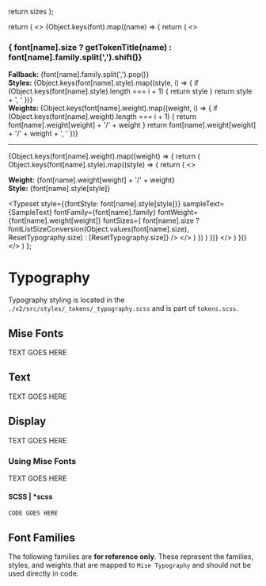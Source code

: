 
<Meta title="Design Tokens/Typography" />


  

  return sizes
};

  return (
    <>
      {Object.keys(font).map((name) => {
        return (
          <>
            <h3>{
              font[name].size
                ? getTokenTitle(name)
                : font[name].family.split(',').shift()}</h3>
            <p>
              <strong>Fallback: </strong>
              {font[name].family.split(',').pop()}
              <br/>
              <strong>Styles: </strong>
              {Object.keys(font[name].style).map((style, i) => {
                if (Object.keys(font[name].style).length === i + 1) {
                  return style
                }
                return style + ', '
              })}
              <br/>
              <strong>Weights: </strong>
              {Object.keys(font[name].weight).map((weight, i) => {
                if (Object.keys(font[name].weight).length === i + 1) {
                  return font[name].weight[weight] + '/' + weight
                }
                return font[name].weight[weight] + '/' + weight + ', '
              })}
            </p>
            <hr/>
            {Object.keys(font[name].weight).map((weight) => {
              return (
                Object.keys(font[name].style).map((style) => {
                  return (
                    <>
                      <p>
                        <b>Weight:</b> {font[name].weight[weight] + '/' + weight}
                        <br/>
                        <b>Style:</b> {font[name].style[style]}
                      </p>
                      <Typeset
                        style={{fontStyle: font[name].style[style]}}
                        sampleText={SampleText}
                        fontFamily={font[name].family}
                        fontWeight={font[name].weight[weight]}
                        fontSizes={
                          font[name].size
                            ? fontListSizeConversion(Object.values(font[name].size), ResetTypography.size)
                            : [ResetTypography.size]}
                      />
                    </>
                  )
                })
              )
            })}
          </>
        )
      })}
    </>
  )
};

# Typography

Typography styling is located in the `./v2/src/styles/_tokens/_typography.scss` and is part of `tokens.scss`.

## Mise Fonts

TEXT GOES HERE

## Text

TEXT GOES HERE

<FontList font={MiseTypography.text} />

## Display

TEXT GOES HERE

<FontList font={MiseTypography.display} />

### Using Mise Fonts

TEXT GOES HERE

#### SCSS | *scss

```
CODE GOES HERE
```

## Font Families

The following families are **for reference only**. These represent the families, styles, and weights that are mapped to `Mise Typography` and should not be used directly in code.

<FontList font={FontFamilies} />